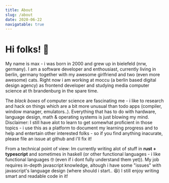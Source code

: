 ```yaml
---
title: About
slug: /about
date: 2020-06-22
navigatable: true
---
```


# Hi folks! 🥳

My name is max - i was born in 2000 and grew up in bielefeld
(nrw, germany). I am a software developer and enthousiast,
currently living in berlin, germany together with my awesome
girlfriend and two (even more awesome) cats. Right now i am
working at moccu (a berlin based digital design agency) as frontend
developer and studying media computer science at th brandenburg
in the spare time.

The *black boxes* of computer science are fascinating me -
i like to research and hack on things which are a bit more
unusual than todo apps (compiler, window manager, emulators..).
Everything that has to do with hardware, language design, math
& operating systems is just blowing my mind. Disclaimer:
I still have alot to learn to get somewhat proficient in those topics -
i use this as a platform to document my learning progress and
to help and entertain other interested folks - so if you find
anything inacurate, please file an issue at github and i'll fix it!

From a technical point of view: Im currently writing alot of stuff
in **rust + typescript** and sometimes in haskell (or other functional
languages - i like functional languages 🤓 (even if i dont fully
understand them yet)). My job requires in-depth javascript knowledge,
altough i have some "issues" with javascript's language design
(where should i start.. 😆) I still enjoy writing smart and readable
code in it!

